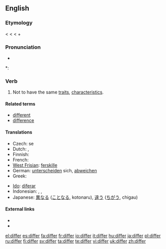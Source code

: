 ==English==

===Etymology===
< {{ME.}} {{term|differen}} < {{L.}} {{term|differre||to carry apart, put off, defer}} < {{term|dis-||apart}} + {{term|ferre||to bear}}

===Pronunciation===
* {{audio|en-us-differ.ogg|Audio (US)}}

*: {{rhymes|ɪfə(r)}}

===Verb===
{{en-verb}}

# Not to have the same [[traits]], [[characteristic|characteristics]].

====Related terms====
* [[different]]
* [[difference]]

====Translations====
{{top}}
* Czech: {{t|cs|lišit}} se
* Dutch: {{t-|nl|verschillen}}, {{t+|nl|afwijken}}
* Finnish: {{t+|fi|erota}}
* French: {{t+|fr|différer}}
* [[West Frisian]]: [[ferskille]]
* German: [[unterscheiden]] sich, [[abweichen]]
* Greek: {{t+|el|διαφέρω|sc=Grek}}
{{mid}}
* [[Ido]]: [[diferar]]
* Indonesian: {{t-|id|beda|xs=Indonesian}}, {{t-|id|beda|alt=berbeda|xs=Indonesian}}, {{t-|id|lain|alt=berlainan|xs=Indonesian}}
* Japanese: [[異なる]] ([[ことなる]], kotonaru), [[違う]] ([[ちがう]], chigau)
{{bottom}}

====External links====
* {{R:Webster 1913}}
* {{R:Century 1911}}

[[el:differ]]
[[es:differ]]
[[fa:differ]]
[[fr:differ]]
[[io:differ]]
[[it:differ]]
[[hu:differ]]
[[ja:differ]]
[[pl:differ]]
[[ru:differ]]
[[fi:differ]]
[[sv:differ]]
[[ta:differ]]
[[te:differ]]
[[vi:differ]]
[[uk:differ]]
[[zh:differ]]